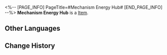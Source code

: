 <%-- [PAGE_INFO]
PageTitle=#Mechanism Energy Hub#
[END_PAGE_INFO] --%>
{{Item Infobox
|id          = 250008
|image       = Item Mechanism Energy Hub.png
|type        = 
|invCategory = 
|rarity      = 1
|effect      = 
|description = 
}}
'''Mechanism Energy Hub''' is a [[Item]].

==Other Languages==
{{Other Languages
|en   = Mechanism Energy Hub
|zhs  = 机关能源中枢
|zht  = 機關能源中樞
|ja   = 機関エネルギー中枢
|ko   = 장치 에너지 중추
|es   = Centro de energía del mecanismo
|fr   = Centrale énergétique
|ru   = Центр энергоснабжения механизмов
|th   = ศูนย์พลังงานจักรกล
|vi   = Bộ Năng Lượng
|de   = Mechanismus-Energiezentrum
|id   = Pusat Energi Mekanisme
|pt   = Centro de Energia do Mecanismo
}}

==Change History==
{{Change History|2.0}}